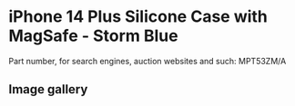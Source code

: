 
# iPhone 14 Plus Silicone Case with MagSafe - Storm Blue

Part number, for search engines, auction websites and such: MPT53ZM/A

## Image gallery

<div style={{ width: '100%', maxWidth: '768px' }}>
<GalleryComponent
    images={[
      {
        original: "/everysource/MPT53.webp",
        thumbnail: "/everypreview/MPT53.webp",
      },
      {
        original: "/everysource/MPT53_AV1.webp",
        thumbnail: "/everypreview/MPT53_AV1.webp",
      },
      {
        original: "/everysource/MPT53_AV2.webp",
        thumbnail: "/everypreview/MPT53_AV2.webp",
      },
      {
        original: "/everysource/MPT53_AV3.webp",
        thumbnail: "/everypreview/MPT53_AV3.webp",
      },
      {
        original: "/everysource/MPT53_AV4.webp",
        thumbnail: "/everypreview/MPT53_AV4.webp",
      },
      {
        original: "/everysource/MPT53_AV5.webp",
        thumbnail: "/everypreview/MPT53_AV5.webp",
      }
    ]}
  />
</div>